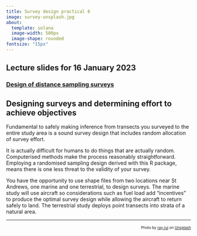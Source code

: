 ```yaml
---
title: Survey design practical 6
image: survey-unsplash.jpg
about: 
  template: solana
  image-width: 500px
  image-shape: rounded
fontsize: "15px"
---
```


::: {.callout-tip}
## Lecture slides for 16 January 2023

### [Design of distance sampling surveys](../lectures/BlockF-22.pdf)
:::

## Designing surveys and determining effort to achieve objectives

Fundamental to safely making inference from transects you surveyed to the entire study area is a sound survey design that includes random allocation of survey effort.

It is actually difficult for humans to do things that are actually random.  Computerised methods make the process reasonably straightforward.  Employing a randomised sampling design derived with this R package, means there is one less threat to the validity of your survey.

You have the opportunity to use shape files from two locations near St Andrews, one marine and one terrestrial, to design surveys.  The marine study will use aircraft so considerations such as fuel load add "incentives" to produce the optimal survey design while allowing the aircraft to return safely to land.  The terrestrial study deploys point transects into strata of a natural area.

---
<p style="font-size: x-small; text-align:right">Photo by <a href="https://unsplash.com/@ray30?utm_source=unsplash&utm_medium=referral&utm_content=creditCopyText">ray rui</a> on <a href="https://unsplash.com/s/photos/field-survey?utm_source=unsplash&utm_medium=referral&utm_content=creditCopyText">Unsplash</a></p>
  